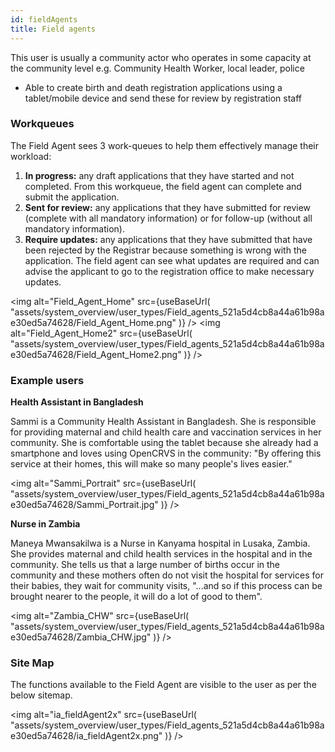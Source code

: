 ```yaml
---
id: fieldAgents
title: Field agents
---
```



This user is usually a community actor who operates in some capacity at the community level e.g. Community Health Worker, local leader, police

- Able to create birth and death registration applications using a tablet/mobile device and send these for review by registration staff

### Workqueues

The Field Agent sees 3 work-queues to help them effectively manage their workload:

1. **In progress:** any draft applications that they have started and not completed. From this workqueue, the field agent can complete and submit the application.
2. **Sent for review:** any applications that they have submitted for review (complete with all mandatory information) or for follow-up (without all mandatory information).
3. **Require updates:** any applications that they have submitted that have been rejected by the Registrar because something is wrong with the application. The field agent can see what updates are required and can advise the applicant to go to the registration office to make necessary updates.

<img
  alt="Field_Agent_Home"
  src={useBaseUrl(
    "assets/system_overview/user_types/Field_agents_521a5d4cb8a44a61b98ae30ed5a74628/Field_Agent_Home.png"
  )}
/>
<img
  alt="Field_Agent_Home2"
  src={useBaseUrl(
    "assets/system_overview/user_types/Field_agents_521a5d4cb8a44a61b98ae30ed5a74628/Field_Agent_Home2.png"
  )}
/>

### Example users

**Health Assistant in Bangladesh**

Sammi is a Community Health Assistant in Bangladesh. She is responsible for providing maternal and child health care and vaccination services in her community. She is comfortable using the tablet because she already had a smartphone and loves using OpenCRVS in the community: "By offering this service at their homes, this will make so many people's lives easier."

<img
  alt="Sammi_Portrait"
  src={useBaseUrl(
    "assets/system_overview/user_types/Field_agents_521a5d4cb8a44a61b98ae30ed5a74628/Sammi_Portrait.jpg"
  )}
/>

**Nurse in Zambia**

Maneya Mwansakilwa is a Nurse in Kanyama hospital in Lusaka, Zambia. She provides maternal and child health services in the hospital and in the community. She tells us that a large number of births occur in the community and these mothers often do not visit the hospital for services for their babies, they wait for community visits, "...and so if this process can be brought nearer to the people, it will do a lot of good to them".

<img
  alt="Zambia_CHW"
  src={useBaseUrl(
    "assets/system_overview/user_types/Field_agents_521a5d4cb8a44a61b98ae30ed5a74628/Zambia_CHW.jpg"
  )}
/>

### Site Map

The functions available to the Field Agent are visible to the user as per the below sitemap.

<img
  alt="ia_fieldAgent2x"
  src={useBaseUrl(
    "assets/system_overview/user_types/Field_agents_521a5d4cb8a44a61b98ae30ed5a74628/ia_fieldAgent2x.png"
  )}
/>

